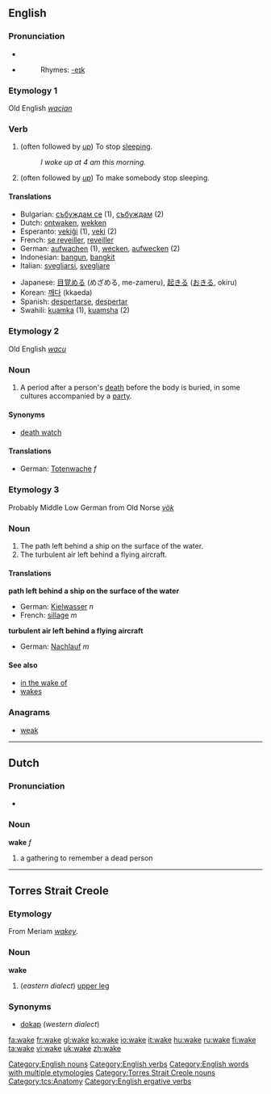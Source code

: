 ==English==

===Pronunciation===
*{{IPA|/'weɪk/}}
*{{audio|en-us-wake.ogg|Audio (US)}}
*:Rhymes: [[Rhymes:English:-eɪk|-eɪk]]

===Etymology 1===
Old English ''[[wacian]]''

===Verb===
{{en-verb|wakes|waking|'''[[woke]] '''or''' [[waked]]'''|'''[[woken]] '''or''' [[waked]]'''}}

#{{intransitive}} (often followed by ''[[up]]'') To stop [[sleep]]ing.
#:''I woke up at 4 am this morning.''
#{{transitive}} (often followed by ''[[up]]'') To make somebody stop sleeping.

====Translations====
{{rfc-trans}}
{{top}}
*Bulgarian: [[събуждам се]] (1), [[събуждам]] (2)
*Dutch: [[ontwaken]], [[wekken]]
*Esperanto: [[vekiĝi]] (1), [[veki]] (2)
*French: [[se reveiller]], [[reveiller]]
*German: [[aufwachen]] (1), [[wecken]], [[aufwecken]] (2)
*Indonesian: [[bangun]], [[bangkit]]
*Italian: [[svegliarsi]], [[svegliare]]
{{mid}}
*Japanese: [[目覚める]] (めざめる, me-zameru), [[起きる]] ([[おきる]], okiru)
*Korean: [[깨다]] (kkaeda)
*Spanish: [[despertarse]], [[despertar]]
*Swahili: [[kuamka]] (1), [[kuamsha]] (2)
{{bottom}}

===Etymology 2===
Old English ''[[wacu]]''

===Noun===
{{en-noun}}

# A period after a person's [[death]] before the body is buried, in some cultures accompanied by a [[party]].

====Synonyms====
*[[death watch]]

====Translations====
*German: [[Totenwache]] ''f''

===Etymology 3===
Probably Middle Low German from Old Norse ''[[vök]]''

===Noun===
{{en-noun}}

# The path left behind a ship on the surface of the water.
# The turbulent air left behind a flying aircraft.

====Translations====
'''path left behind a ship on the surface of the water'''
*German: [[Kielwasser]] ''n''
*French: [[sillage]] ''m''

'''turbulent air left behind a flying aircraft'''
*German: [[Nachlauf]] ''m''

====See also====
*[[in the wake of]]
*[[wakes]]

===Anagrams===
*[[weak]]

[[Category:English nouns]]
[[Category:English verbs]]
[[Category:English words with multiple etymologies]]

----

==Dutch==

===Pronunciation===
*{{IPA|/'wakə/}}

===Noun===
'''wake''' ''f''

# a gathering to remember a dead person
----
==Torres Strait Creole==
===Etymology===
From Meriam ''[[wakey]]''.
===Noun===
'''wake'''

# (''eastern dialect'') [[upper leg]]
===Synonyms===
*[[dokap]] (''western dialect'')

[[Category:Torres Strait Creole nouns]]
[[Category:tcs:Anatomy]]
[[Category:English ergative verbs]]


[[fa:wake]]
[[fr:wake]]
[[gl:wake]]
[[ko:wake]]
[[io:wake]]
[[it:wake]]
[[hu:wake]]
[[ru:wake]]
[[fi:wake]]
[[ta:wake]]
[[vi:wake]]
[[uk:wake]]
[[zh:wake]]